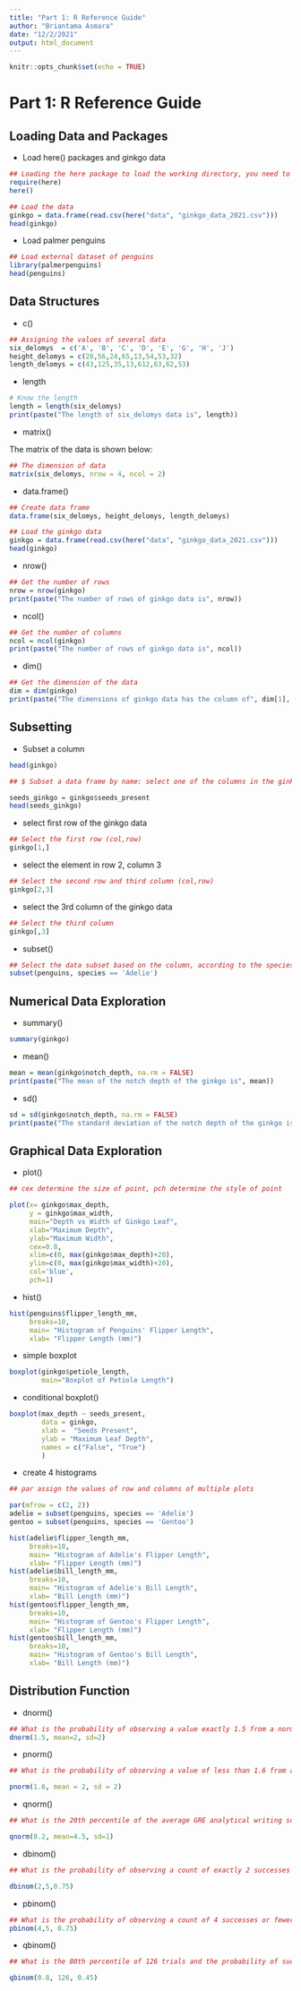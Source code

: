 ```yaml
---
title: "Part 1: R Reference Guide"
author: "Briantama Asmara"
date: "12/2/2021"
output: html_document
---
```


```r
knitr::opts_chunk$set(echo = TRUE)
```

# Part 1: R Reference Guide {.tabset .tabset-pills}


## Loading Data and Packages
* Load here() packages and ginkgo data

```r
## Loading the here package to load the working directory, you need to install it first if here() didn't load
require(here)
here()

## Load the data
ginkgo = data.frame(read.csv(here("data", "ginkgo_data_2021.csv")))
head(ginkgo)
```
* Load palmer penguins

```r
## Load external dataset of penguins
library(palmerpenguins)
head(penguins)
```


## Data Structures
* c()

```r

## Assigning the values of several data
six_delomys  = c('A', 'B', 'C', 'D', 'E', 'G', 'H', 'J')
height_delomys = c(20,56,24,65,13,54,53,32)
length_delomys = c(43,125,35,13,612,63,62,53)
```

* length

```r
# Know the length
length = length(six_delomys)
print(paste("The length of six_delomys data is", length))
```
* matrix()

The matrix of the data is shown below:

```r
## The dimension of data
matrix(six_delomys, nrow = 4, ncol = 2)
```
* data.frame()

```r
## Create data frame
data.frame(six_delomys, height_delomys, length_delomys)
```


```r
## Load the ginkgo data
ginkgo = data.frame(read.csv(here("data", "ginkgo_data_2021.csv")))
head(ginkgo)
```

* nrow()
```r
## Get the number of rows
nrow = nrow(ginkgo)
print(paste("The number of rows of ginkgo data is", nrow))
```

* ncol()

```r
## Get the number of columns
ncol = ncol(ginkgo)
print(paste("The number of rows of ginkgo data is", ncol))
```

* dim()

```r
## Get the dimension of the data
dim = dim(ginkgo)
print(paste("The dimensions of ginkgo data has the column of", dim[1], "and has the rows of", dim[2]))
```

## Subsetting

* Subset a column
```r
head(ginkgo)
```

```r

## $ Subset a data frame by name: select one of the columns in the ginkgo data

seeds_ginkgo = ginkgo$seeds_present
head(seeds_ginkgo)
```

* select first row of the ginkgo data
```r
## Select the first row (col,row)
ginkgo[1,]
```

* select the element in row 2, column 3
```r
## Select the second row and third column (col,row)
ginkgo[2,3]
```

* select the 3rd column of the ginkgo data
```r
## Select the third column
ginkgo[,3]
```

* subset()
```r
## Select the data subset based on the column, according to the species Adelie
subset(penguins, species == 'Adelie')
```


## Numerical Data Exploration
* summary()
```r
summary(ginkgo)
```

* mean()
```r
mean = mean(ginkgo$notch_depth, na.rm = FALSE)
print(paste("The mean of the notch depth of the ginkgo is", mean))
```

* sd()
```r
sd = sd(ginkgo$notch_depth, na.rm = FALSE)
print(paste("The standard deviation of the notch depth of the ginkgo is", sd))
```

## Graphical Data Exploration

* plot()

```r
## cex determine the size of point, pch determine the style of point

plot(x= ginkgo$max_depth, 
     y = ginkgo$max_width, 
     main="Depth vs Width of Ginkgo Leaf", 
     xlab="Maximum Depth", 
     ylab="Maximum Width",
     cex=0.8,
     xlim=c(0, max(ginkgo$max_depth)+20),
     ylim=c(0, max(ginkgo$max_width)+20),
     col='blue',
     pch=1)
```

* hist()

```r
hist(penguins$flipper_length_mm,
     breaks=10,
     main= "Histogram of Penguins' Flipper Length",
     xlab= "Flipper Length (mm)")
```

* simple boxplot

```r
boxplot(ginkgo$petiole_length,
        main="Boxplot of Petiole Length")
```

* conditional boxplot()

```r
boxplot(max_depth ~ seeds_present, 
        data = ginkgo,
        xlab =  "Seeds Present",
        ylab = "Maximum Leaf Depth",
        names = c("False", "True")
        )
```

* create 4 histograms

```r
## par assign the values of row and columns of multiple plots

par(mfrow = c(2, 2))
adelie = subset(penguins, species == 'Adelie')
gentoo = subset(penguins, species == 'Gentoo')

hist(adelie$flipper_length_mm,
     breaks=10,
     main= "Histogram of Adelie's Flipper Length",
     xlab= "Flipper Length (mm)")
hist(adelie$bill_length_mm,
     breaks=10,
     main= "Histogram of Adelie's Bill Length",
     xlab= "Bill Length (mm)")
hist(gentoo$flipper_length_mm,
     breaks=10,
     main= "Histogram of Gentoo's Flipper Length",
     xlab= "Flipper Length (mm)")
hist(gentoo$bill_length_mm,
     breaks=10,
     main= "Histogram of Gentoo's Bill Length",
     xlab= "Bill Length (mm)")
```

## Distribution Function

* dnorm()

```r
## What is the probability of observing a value exactly 1.5 from a normally-distributed population with mean = 2 and standard deviation = 2?
dnorm(1.5, mean=2, sd=2)
```

* pnorm()

```r
## What is the probability of observing a value of less than 1.6 from a normally-distributed population with mean = 2 and standard deviation = 2?

pnorm(1.6, mean = 2, sd = 2)
```

* qnorm()

```r
## What is the 20th percentile of the average GRE analytical writing score of 4.5

qnorm(0.2, mean=4.5, sd=1)
```

* dbinom()

```r
## What is the probability of observing a count of exactly 2 successes in a binomial distribution with parameters n = 5 and p = 0.75?

dbinom(2,5,0.75)
```

* pbinom()


```r
## What is the probability of observing a count of 4 successes or fewer in a binomial distribution with parameters n = 5 and p = 0.75?
pbinom(4,5, 0.75)
```

* qbinom()

```r
## What is the 80th percentile of 126 trials and the probability of success is 0.45

qbinom(0.8, 126, 0.45)
```
